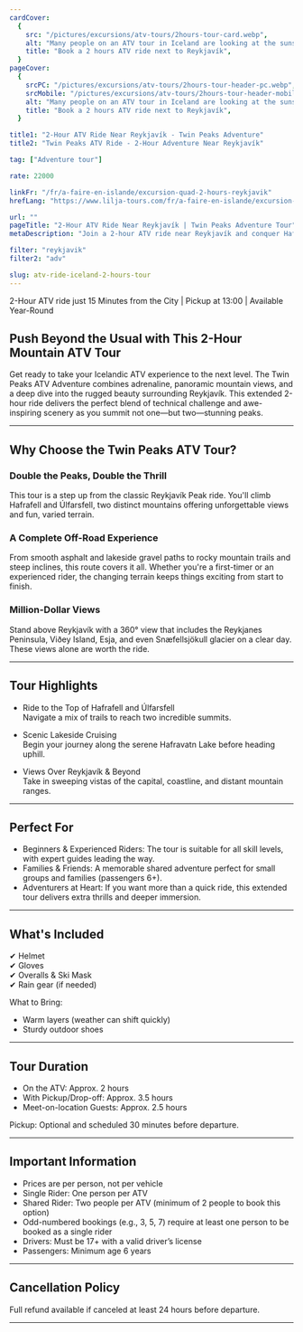 ```yaml
---
cardCover:
  {
    src: "/pictures/excursions/atv-tours/2hours-tour-card.webp",
    alt: "Many people on an ATV tour in Iceland are looking at the sunset",
    title: "Book a 2 hours ATV ride next to Reykjavík",
  }
pageCover:
  {
    srcPC: "/pictures/excursions/atv-tours/2hours-tour-header-pc.webp",
    srcMobile: "/pictures/excursions/atv-tours/2hours-tour-header-mobile.webp",
    alt: "Many people on an ATV tour in Iceland are looking at the sunset",
    title: "Book a 2 hours ATV ride next to Reykjavík",
  }

title1: "2-Hour ATV Ride Near Reykjavík - Twin Peaks Adventure"
title2: "Twin Peaks ATV Ride - 2-Hour Adventure Near Reykjavík"

tag: ["Adventure tour"]

rate: 22000

linkFr: "/fr/a-faire-en-islande/excursion-quad-2-hours-reykjavik"
hrefLang: "https://www.lilja-tours.com/fr/a-faire-en-islande/excursion-quad-2-hours-reykjavik"

url: ""
pageTitle: "2-Hour ATV Ride Near Reykjavík | Twin Peaks Adventure Tour"
metaDescription: "Join a 2-hour ATV ride near Reykjavík and conquer Hafrafell and Úlfarsfell peaks. Enjoy stunning 360° views, varied terrains, and expert-guided adventure. Book now!"

filter: "reykjavik"
filter2: "adv"

slug: atv-ride-iceland-2-hours-tour
---
```


2-Hour ATV ride just 15 Minutes from the City | Pickup at 13:00 | Available Year-Round

## Push Beyond the Usual with This 2-Hour Mountain ATV Tour

Get ready to take your Icelandic ATV experience to the next level. The Twin Peaks ATV Adventure combines adrenaline, panoramic mountain views, and a deep dive into the rugged beauty surrounding Reykjavík. This extended 2-hour ride delivers the perfect blend of technical challenge and awe-inspiring scenery as you summit not one—but two—stunning peaks.

---

## Why Choose the Twin Peaks ATV Tour?

### Double the Peaks, Double the Thrill

This tour is a step up from the classic Reykjavík Peak ride. You'll climb Hafrafell and Úlfarsfell, two distinct mountains offering unforgettable views and fun, varied terrain.

### A Complete Off-Road Experience

From smooth asphalt and lakeside gravel paths to rocky mountain trails and steep inclines, this route covers it all. Whether you're a first-timer or an experienced rider, the changing terrain keeps things exciting from start to finish.

### Million-Dollar Views

Stand above Reykjavík with a 360° view that includes the Reykjanes Peninsula, Viðey Island, Esja, and even Snæfellsjökull glacier on a clear day. These views alone are worth the ride.

---

## Tour Highlights

- Ride to the Top of Hafrafell and Úlfarsfell  
  Navigate a mix of trails to reach two incredible summits.

- Scenic Lakeside Cruising  
  Begin your journey along the serene Hafravatn Lake before heading uphill.

- Views Over Reykjavík & Beyond  
  Take in sweeping vistas of the capital, coastline, and distant mountain ranges.

---

## Perfect For

- Beginners & Experienced Riders: The tour is suitable for all skill levels, with expert guides leading the way.
- Families & Friends: A memorable shared adventure perfect for small groups and families (passengers 6+).
- Adventurers at Heart: If you want more than a quick ride, this extended tour delivers extra thrills and deeper immersion.

---

## What's Included

✔ Helmet  
✔ Gloves  
✔ Overalls & Ski Mask  
✔ Rain gear (if needed)

What to Bring:

- Warm layers (weather can shift quickly)
- Sturdy outdoor shoes

---

## Tour Duration

- On the ATV: Approx. 2 hours
- With Pickup/Drop-off: Approx. 3.5 hours
- Meet-on-location Guests: Approx. 2.5 hours

Pickup: Optional and scheduled 30 minutes before departure.

---

## Important Information

- Prices are per person, not per vehicle
- Single Rider: One person per ATV
- Shared Rider: Two people per ATV (minimum of 2 people to book this option)
- Odd-numbered bookings (e.g., 3, 5, 7) require at least one person to be booked as a single rider
- Drivers: Must be 17+ with a valid driver’s license
- Passengers: Minimum age 6 years

---

## Cancellation Policy

Full refund available if canceled at least 24 hours before departure.

---

<script
  type="text/javascript"
  src="https://widgets.bokun.io/assets/javascripts/apps/build/BokunWidgetsLoader.js?bookingChannelUUID=97236c68-b945-4a96-8587-660bdc4c45fd"
  async
></script>

<div
  class="bokunWidget"
  data-src="https://widgets.bokun.io/online-sales/97236c68-b945-4a96-8587-660bdc4c45fd/experience-calendar/87"
></div>

